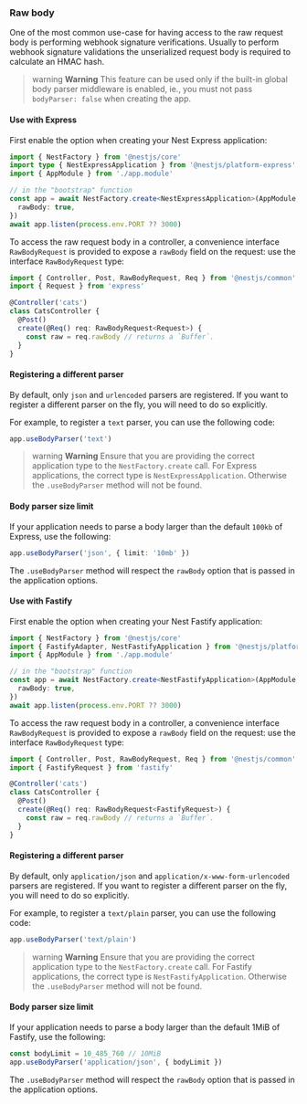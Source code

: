 ### Raw body

One of the most common use-case for having access to the raw request body is performing webhook signature verifications. Usually to perform webhook signature validations the unserialized request body is required to calculate an HMAC hash.

> warning **Warning** This feature can be used only if the built-in global body parser middleware is enabled, ie., you must not pass `bodyParser: false` when creating the app.

#### Use with Express

First enable the option when creating your Nest Express application:

```typescript
import { NestFactory } from '@nestjs/core'
import type { NestExpressApplication } from '@nestjs/platform-express'
import { AppModule } from './app.module'

// in the "bootstrap" function
const app = await NestFactory.create<NestExpressApplication>(AppModule, {
  rawBody: true,
})
await app.listen(process.env.PORT ?? 3000)
```

To access the raw request body in a controller, a convenience interface `RawBodyRequest` is provided to expose a `rawBody` field on the request: use the interface `RawBodyRequest` type:

```typescript
import { Controller, Post, RawBodyRequest, Req } from '@nestjs/common'
import { Request } from 'express'

@Controller('cats')
class CatsController {
  @Post()
  create(@Req() req: RawBodyRequest<Request>) {
    const raw = req.rawBody // returns a `Buffer`.
  }
}
```

#### Registering a different parser

By default, only `json` and `urlencoded` parsers are registered. If you want to register a different parser on the fly, you will need to do so explicitly.

For example, to register a `text` parser, you can use the following code:

```typescript
app.useBodyParser('text')
```

> warning **Warning** Ensure that you are providing the correct application type to the `NestFactory.create` call. For Express applications, the correct type is `NestExpressApplication`. Otherwise the `.useBodyParser` method will not be found.

#### Body parser size limit

If your application needs to parse a body larger than the default `100kb` of Express, use the following:

```typescript
app.useBodyParser('json', { limit: '10mb' })
```

The `.useBodyParser` method will respect the `rawBody` option that is passed in the application options.

#### Use with Fastify

First enable the option when creating your Nest Fastify application:

```typescript
import { NestFactory } from '@nestjs/core'
import { FastifyAdapter, NestFastifyApplication } from '@nestjs/platform-fastify'
import { AppModule } from './app.module'

// in the "bootstrap" function
const app = await NestFactory.create<NestFastifyApplication>(AppModule, new FastifyAdapter(), {
  rawBody: true,
})
await app.listen(process.env.PORT ?? 3000)
```

To access the raw request body in a controller, a convenience interface `RawBodyRequest` is provided to expose a `rawBody` field on the request: use the interface `RawBodyRequest` type:

```typescript
import { Controller, Post, RawBodyRequest, Req } from '@nestjs/common'
import { FastifyRequest } from 'fastify'

@Controller('cats')
class CatsController {
  @Post()
  create(@Req() req: RawBodyRequest<FastifyRequest>) {
    const raw = req.rawBody // returns a `Buffer`.
  }
}
```

#### Registering a different parser

By default, only `application/json` and `application/x-www-form-urlencoded` parsers are registered. If you want to register a different parser on the fly, you will need to do so explicitly.

For example, to register a `text/plain` parser, you can use the following code:

```typescript
app.useBodyParser('text/plain')
```

> warning **Warning** Ensure that you are providing the correct application type to the `NestFactory.create` call. For Fastify applications, the correct type is `NestFastifyApplication`. Otherwise the `.useBodyParser` method will not be found.

#### Body parser size limit

If your application needs to parse a body larger than the default 1MiB of Fastify, use the following:

```typescript
const bodyLimit = 10_485_760 // 10MiB
app.useBodyParser('application/json', { bodyLimit })
```

The `.useBodyParser` method will respect the `rawBody` option that is passed in the application options.
